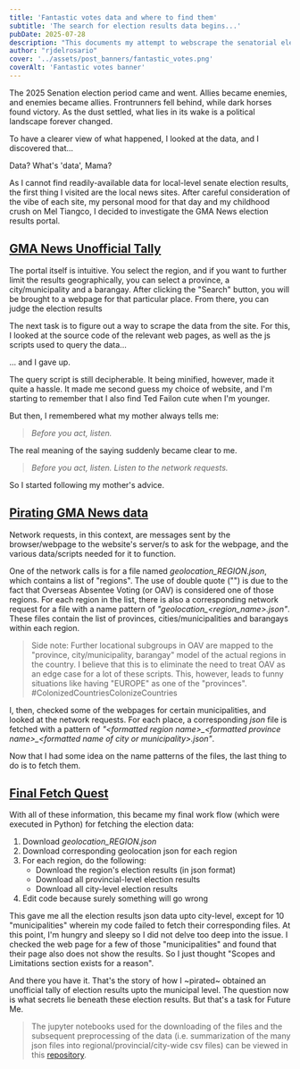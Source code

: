 ```yaml
---
title: 'Fantastic votes data and where to find them'
subtitle: 'The search for election results data begins...'
pubDate: 2025-07-28
description: "This documents my attempt to webscrape the senatorial election results per municipality from the GMA News site"
author: "rjdelrosario"
cover: '../assets/post_banners/fantastic_votes.png'
coverAlt: 'Fantastic votes banner'
---
```


The 2025 Senation election period came and went. Allies became enemies, and enemies became allies. Frontrunners fell behind, while dark horses found victory. As the dust settled, what lies in its wake is a political landscape forever changed.

To have a clearer view of what happened, I looked at the data, and I discovered that...

Data? What's 'data', Mama?

As I cannot find readily-available data for local-level senate election results, the first thing I visited are the local news sites. After careful consideration of the vibe of each site, my personal mood for that day and my childhood crush on Mel Tiangco, I decided to investigate the GMA News election results portal.

## <u>GMA News Unofficial Tally</u>

<BlogPostImage src={gma_page} alt='GMA News election results page' caption='GMA News election results page'/>

The portal itself is intuitive. You select the region, and if you want to further limit the results geographically, you can select a province, a city/municipality and a barangay. After clicking the "Search" button, you will be brought to a webpage for that particular place. From there, you can judge the election results

The next task is to figure out a way to scrape the data from the site. For this, I looked at the source code of the relevant web pages, as well as the js scripts used to query the data...

... and I gave up.

<BlogPostImage src={gma_script} alt='GMA News page data query js script' caption='Sample election data query script used by the GMA News'/>

The query script is still decipherable. It being minified, however, made it quite a hassle. It made me second guess my choice of website, and I'm starting to remember that I also find Ted Failon cute when I'm younger.

But then, I remembered what my mother always tells me:

> *Before you act, listen.*

The real meaning of the saying suddenly became clear to me.

> *Before you act, listen. Listen to the network requests.*

So I started following my mother's advice.

## <u>Pirating GMA News data</u>

<BlogPostImage src={net_calls} alt='GMA News election results page network requests' caption='Network requests of the GMA News local election results page'/>

Network requests, in this context, are messages sent by the browser/webpage to the website's server/s to ask for the webpage, and the various data/scripts needed for it to function.

One of the network calls is for a file named *geolocation_REGION.json*, which contains a list of "regions". The use of double quote ("") is due to the fact that Overseas Absentee Voting (or OAV) is considered one of those regions. For each region in the list, there is also a corresponding network request for a file with a name pattern of *"geolocation_\<region_name\>.json"*. These files contain the list of provinces, cities/municipalities and barangays within each region.

> Side note: Further locational subgroups in OAV are mapped to the "province, city/municipality, barangay" model of the actual regions in the country. I believe that this is to eliminate the need to treat OAV as an edge case for a lot of these scripts. This, however, leads to funny situations like having "EUROPE" as one of the "provinces". #ColonizedCountriesColonizeCountries

<BlogPostImage src={geoloc} alt='Geolocation json data sample' caption='Geolocation data for Region I'/>

I, then, checked some of the webpages for certain municipalities, and looked at the network requests. For each place, a corresponding *json* file is fetched with a pattern of *"\<formatted region name\>\_\<formatted province name\>\_\<formatted name of city or municipality\>.json"*.

<BlogPostImage src={gma_tagaytay} alt='Sample of GMA News election results page (Tagaytay)' caption='Sample GMA News local election results page (Region IV-A - Cavite - Tagaytay)'/>

Now that I had some idea on the name patterns of the files, the last thing to do is to fetch them.

## <u>Final Fetch Quest</u>

With all of these information, this became my final work flow (which were executed in Python) for fetching the election data:

1. Download *geolocation_REGION.json*
2. Download corresponding geolocation json for each region
3. For each region, do the following:
    - Download the region's election results (in json format)
    - Download all provincial-level election results
    - Download all city-level election results
4. Edit code because surely something will go wrong

<BlogPostImage src={workflow} alt='Workflow diagram' caption='The thing written above but with a little bit more color'/>

This gave me all the election results json data upto city-level, except for 10 "municipalities" wherein my code failed to fetch their corresponding files. At this point, I'm hungry and sleepy so I did not delve too deep into the issue. I checked the web page for a few of those "municipalities" and found that their page also does not show the results. So I just thought "Scopes and Limitations section exists for a reason".

And there you have it. That's the story of how I ~pirated~ obtained an unofficial tally of election results upto the municipal level. The question now is what secrets lie beneath these election results. But that's a task for Future Me.

> The jupyter notebooks used for the downloading of the files and the subsequent preprocessing of the data (i.e. summarization of the many json files into regional/provincial/city-wide csv files) can be viewed in this [repository](https://github.com/ronilojdelrosario/election_notebooks).